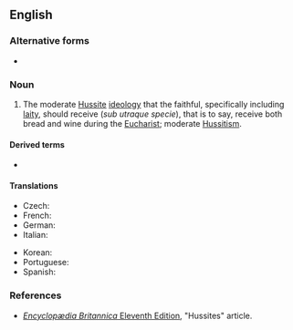 ==English==
{{wikipedia}}

===Alternative forms===
* {{l|en|utraquism}}

===Noun===
{{en-noun|-}}

# {{label|en|historical|Christianity}} The moderate [[Hussite]] [[ideology]] that the faithful, specifically including [[laity]], should receive {{w|Communion under both kinds}} (''sub utraque specie''), that is to say, receive both bread and wine during the [[Eucharist]]; moderate [[Hussitism]].

====Derived terms====
* {{l|en|Utraquist}}

====Translations====
{{trans-top|moderate Hussitism}}
* Czech: {{t|cs|kališnictví}}
* French: {{t+|fr|utraquisme|m}}
* German: {{t|de|Kalixtiner|f}}
* Italian: {{t|it|utraquismo|m}}
{{trans-mid}}
* Korean: {{t|ko|양형영성체파}}
* Portuguese: {{t|pt|utraquismo}}
* Spanish: {{t|es|utraquismo|m}}
{{trans-bottom}}

===References===
* [[wikipedia:Encyclopædia Britannica Eleventh Edition|''Encyclopædia Britannica'' Eleventh Edition]], "Hussites" article.